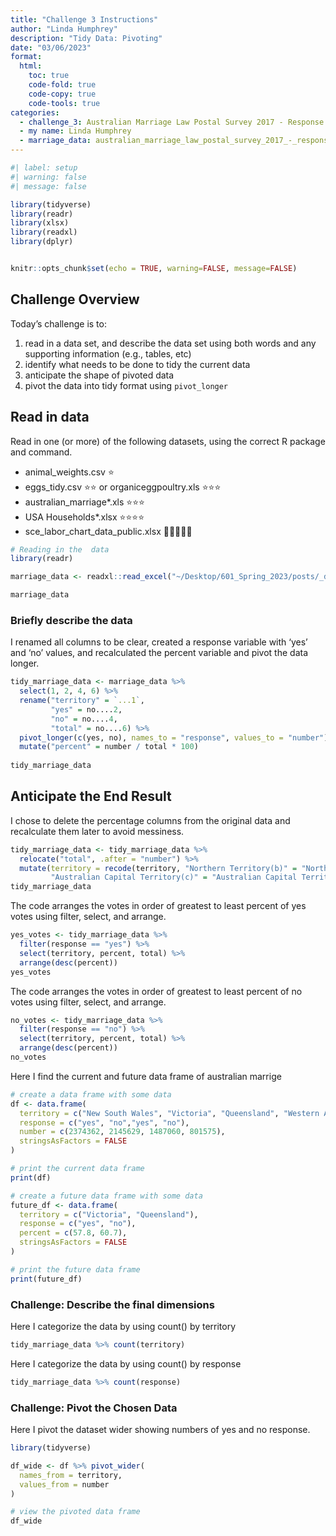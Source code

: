 ```yaml
---
title: "Challenge 3 Instructions"
author: "Linda Humphrey"
description: "Tidy Data: Pivoting"
date: "03/06/2023"
format:
  html:
    toc: true
    code-fold: true
    code-copy: true
    code-tools: true
categories:
  - challenge_3: Australian Marriage Law Postal Survey 2017 - Response
  - my name: Linda Humphrey
  - marriage_data: australian_marriage_law_postal_survey_2017_-_response_final.xls
---
```


```r
#| label: setup
#| warning: false
#| message: false

library(tidyverse)
library(readr)
library(xlsx)
library(readxl)
library(dplyr)


knitr::opts_chunk$set(echo = TRUE, warning=FALSE, message=FALSE)
```

## Challenge Overview

Today's challenge is to:

1.  read in a data set, and describe the data set using both words and any supporting information (e.g., tables, etc)
2.  identify what needs to be done to tidy the current data
3.  anticipate the shape of pivoted data
4.  pivot the data into tidy format using `pivot_longer`

## Read in data

Read in one (or more) of the following datasets, using the correct R package and command.

-   animal_weights.csv ⭐
-   eggs_tidy.csv ⭐⭐ or organiceggpoultry.xls ⭐⭐⭐
-   australian_marriage\*.xls ⭐⭐⭐
-   USA Households\*.xlsx ⭐⭐⭐⭐
-   sce_labor_chart_data_public.xlsx 🌟🌟🌟🌟🌟

```r
# Reading in the  data
library(readr)

marriage_data <- readxl::read_excel("~/Desktop/601_Spring_2023/posts/_data/australian_marriage_law_postal_survey_2017_-_response_final.xls", sheet = 2, range = "A7:G16")

marriage_data

```

### Briefly describe the data

I renamed all columns to be clear, created a response variable with 'yes' and 'no' values, and recalculated the percent variable and pivot the data longer.
```r
tidy_marriage_data <- marriage_data %>% 
  select(1, 2, 4, 6) %>% 
  rename("territory" = `...1`,
         "yes" = no....2,
         "no" = no....4,
         "total" = no....6) %>% 
  pivot_longer(c(yes, no), names_to = "response", values_to = "number") %>% 
  mutate("percent" = number / total * 100)
  
tidy_marriage_data
```

## Anticipate the End Result

I chose to delete the percentage columns from the original data and recalculate them later to avoid messiness.
```r
tidy_marriage_data <- tidy_marriage_data %>% 
  relocate("total", .after = "number") %>% 
  mutate(territory = recode(territory, "Northern Territory(b)" = "Northern Territory",
         "Australian Capital Territory(c)" = "Australian Capital Territory"))
tidy_marriage_data
```

The code arranges the votes in order of greatest to least percent of yes votes using filter, select, and arrange.
```r
yes_votes <- tidy_marriage_data %>% 
  filter(response == "yes") %>% 
  select(territory, percent, total) %>%
  arrange(desc(percent))
yes_votes
```

The code arranges the votes in order of greatest to least percent of no votes using filter, select, and arrange.

```r
no_votes <- tidy_marriage_data %>% 
  filter(response == "no") %>% 
  select(territory, percent, total) %>%
  arrange(desc(percent))
no_votes
```

Here I find the current and future data frame of australian marrige

```r
# create a data frame with some data
df <- data.frame(
  territory = c("New South Wales", "Victoria", "Queensland", "Western Australia"),
  response = c("yes", "no","yes", "no"),
  number = c(2374362, 2145629, 1487060, 801575),
  stringsAsFactors = FALSE
)

# print the current data frame
print(df)

# create a future data frame with some data
future_df <- data.frame(
  territory = c("Victoria", "Queensland"),
  response = c("yes", "no"),
  percent = c(57.8, 60.7),
  stringsAsFactors = FALSE
)

# print the future data frame
print(future_df)


```


### Challenge: Describe the final dimensions

Here I categorize the data by using count() by territory

```r
tidy_marriage_data %>% count(territory)

```
Here I categorize the data by using count() by response

```r
tidy_marriage_data %>% count(response)
```


### Challenge: Pivot the Chosen Data

Here I pivot the dataset wider showing numbers of yes and no response.

```r
library(tidyverse)

df_wide <- df %>% pivot_wider(
  names_from = territory,
  values_from = number
)

# view the pivoted data frame
df_wide

```


